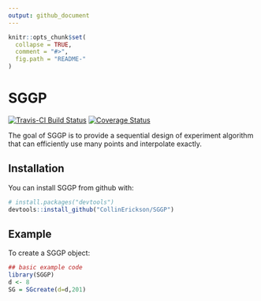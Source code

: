```yaml
---
output: github_document
---
```


<!-- README.md is generated from README.Rmd. Please edit that file -->

```r
knitr::opts_chunk$set(
  collapse = TRUE,
  comment = "#>",
  fig.path = "README-"
)
```

# SGGP

[![Travis-CI Build Status](https://travis-ci.org/CollinErickson/SGGP.svg?branch=master)](https://travis-ci.org/CollinErickson/SGGP)
[![Coverage Status](https://img.shields.io/codecov/c/github/CollinErickson/SGGP/master.svg)](https://codecov.io/github/CollinErickson/SGGP?branch=master)


The goal of SGGP is to provide a sequential design of experiment algorithm that can efficiently use many points and interpolate exactly.

## Installation

You can install SGGP from github with:

```r
# install.packages("devtools")
devtools::install_github("CollinErickson/SGGP")
```

## Example

To create a SGGP object:

```r
## basic example code
library(SGGP)
d <- 8
SG = SGcreate(d=d,201)
```
